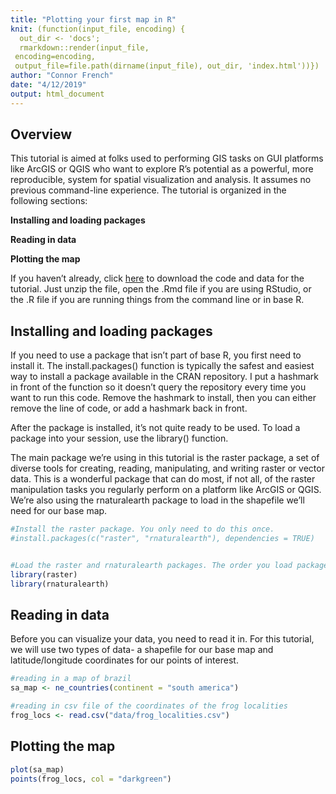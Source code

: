 ```yaml
---
title: "Plotting your first map in R"
knit: (function(input_file, encoding) {
  out_dir <- 'docs';
  rmarkdown::render(input_file,
 encoding=encoding,
 output_file=file.path(dirname(input_file), out_dir, 'index.html'))})
author: "Connor French"
date: "4/12/2019"
output: html_document
---
```

## Overview
This tutorial is aimed at folks used to performing GIS tasks on GUI platforms like ArcGIS or QGIS who want to explore R's potential as a powerful, more reproducible, system for spatial visualization and analysis. It assumes no previous command-line experience. The tutorial is organized in the following sections:

**Installing and loading packages**

**Reading in data**

**Plotting the map**

If you haven't already, click [here](https://github.com/connor-french/maps-in-r-tutorial/archive/master.zip) to download the code and data for the tutorial. Just unzip the file, open the .Rmd file if you are using RStudio, or the .R file if you are running things from the command line or in base R. 

## Installing and loading packages
If you need to use a package that isn't part of base R, you first need to install it. The install.packages() function is typically the safest and easiest way to install a package available in the CRAN repository. I put a hashmark in front of the function so it doesn't query the repository every time you want to run this code. Remove the hashmark to install, then you can either remove the line of code, or add a hashmark back in front.

After the package is installed, it's not quite ready to be used. To load a package into your session, use the library() function. 

The main package we're using in this tutorial is the raster package, a set of diverse tools for creating, reading, manipulating, and
writing raster or vector data. This is a wonderful package that can do most, if not all, of the raster manipulation tasks you regularly perform on a platform like ArcGIS or QGIS.
We're also using the rnaturalearth package to load in the shapefile we'll need for our base map.
```r
#Install the raster package. You only need to do this once.
#install.packages(c("raster", "rnaturalearth"), dependencies = TRUE)


#Load the raster and rnaturalearth packages. The order you load packages matters, because some packages use similar function names and the last loaded package supercedes priority for function name.
library(raster)
library(rnaturalearth)
```

## Reading in data

Before you can visualize your data, you need to read it in. For this tutorial, we will use two types of data- a shapefile for our base map and latitude/longitude coordinates for our points of interest.

```r
#reading in a map of brazil
sa_map <- ne_countries(continent = "south america")

#reading in csv file of the coordinates of the frog localities
frog_locs <- read.csv("data/frog_localities.csv")

```


## Plotting the map

```r
plot(sa_map)
points(frog_locs, col = "darkgreen")
```




